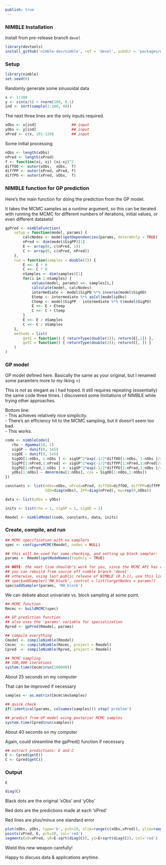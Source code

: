 ```yaml
---
publish: true
---
```



### NIMBLE Installation

Install from pre-release branch `devel`

```r
library(devtools)
install_github('nimble-dev/nimble', ref = 'devel', subdir = 'packages/nimble')
```




### Setup

```r
library(nimble)
set.seed(0)
```

Randomly generate some sinusoidal data

```r
x <- 1:100
y <- sin(x/5) + rnorm(100, 0.1)
ind <- sort(sample(1:100, 40))
```

The next three lines are the only inputs required.

```r
xObs <- x[ind]                ## input
yObs <- y[ind]                ## input
xPred <- c(x, 101:120)        ## input
```

Some initial processing
```r
nObs <- length(xObs)
nPred <- length(xPred)
f <- function(xi, xj) (xi-xj)^2
diffOO <- outer(xObs,  xObs,  f)
diffPP <- outer(xPred, xPred, f)
diffPO <- outer(xPred, xObs,  f)
```



### NIMBLE function for GP prediction

Here's the main function for doing the prediction from the GP model.

It takes the MCMC samples as a *runtime* argument, so this can be iterated with running the MCMC for different numbers of iterations, initial values, or even different datasets!

```r
gpPred <- nimbleFunction(
    setup = function(model, params) {
        calcNodes <- model$getDependencies(params, determOnly = TRUE)
        nPred <- dim(model$SigPP)[1]
        E <- array(0, c(nPred, 1))
        C <- array(0, c(nPred, nPred))
    },
    run = function(samples = double(2)) {
        E <<- E * 0
        C <<- C * 0
        nSamples <- dim(samples)[1]
        for(i in 1:nSamples) {
            values(model, params) <<- samples[i,]
            calculate(model, calcNodes)
            intermediate <- model$SigPO %*% inverse(model$SigOO)
            Etemp <- intermediate %*% asCol(model$yObs)
            Ctemp <- model$SigPP - intermediate %*% t(model$SigPO)
            E <<- E + Etemp
            C <<- C + Ctemp
        }
        E <<- E / nSamples
        C <<- C / nSamples
    },
    methods = list(
        getE = function() { returnType(double(1)); return(E[,1]) },
        getC = function() { returnType(double(2)); return(C[, ]) }
    )
)
```


### GP model

GP model defined here.  Basically the same as your original, but I renamed some paramters more to my liking =)

This is *not* as elegant as I had hoped.  It still requires repeating (essentially) the same code three times.  I discovered some limitations of NIMBLE while trying other approaches.

Bottom line:  
- This achieves relatively nice simplicity.  
- There's an efficiency hit to the MCMC sampling, but it doesn't seem too bad.  
- This works.  

```r
code <- nimbleCode({
   rho ~ dgamma(10, 1)
   sigGP ~ dunif(0, 1e5)
   sigOE ~ dunif(0, 1e5)
   SigOO[1:nObs, 1:nObs ] <- sigGP^2*exp(-1/2*diffOO[1:nObs, 1:nObs ]/rho^2) + sigOE^2*IOO[1:nObs, 1:nObs ]
   SigPP[1:nPred,1:nPred] <- sigGP^2*exp(-1/2*diffPP[1:nPred,1:nPred]/rho^2) + sigOE^2*IPP[1:nPred,1:nPred]
   SigPO[1:nPred,1:nObs ] <- sigGP^2*exp(-1/2*diffPO[1:nPred,1:nObs ]/rho^2)
   yObs[1:nObs] ~ dmnorm(mu[1:nObs], cov = SigOO[1:nObs,1:nObs])
})

constants <- list(nObs=nObs, nPred=nPred, diffOO=diffOO, diffPP=diffPP, diffPO=diffPO,
                  IOO=diag(nObs), IPP=diag(nPred), mu=rep(0,nObs))

data <- list(yObs = yObs)

inits <- list(rho = 1, sigGP = 1, sigOE = 1)

Rmodel <- nimbleModel(code, constants, data, inits)
```


### Create, compile, and run

```r

## MCMC specification with no samplers
spec <- configureMCMC(Rmodel, nodes = NULL)

## this will be used for some checking, and setting up block sampler:
params <- Rmodel$getNodeNames(topOnly = TRUE)

## NOTE: the next line shouldn't work for you, since the MCMC API has changed.
## you can rebuild from source off nimble branch 'devel'.
## otherwise, using last public release of NIMBLE (0.3-1), use this line instead:
## spec$addSampler('RW_block', control = list(targetNodes = params))
spec$addSampler(params, 'RW_block')
```

We can debate about univariate vs. block sampling at some point.

```r
## MCMC function
Rmcmc <- buildMCMC(spec)

## GP prediction function
## also uses the 'params' variable for specialization
Rpred <- gpPred(Rmodel, params)

## compile everything
Cmodel <- compileNimble(Rmodel)
Cmcmc  <- compileNimble(Rmcmc, project = Rmodel)
Cpred  <- compileNimble(Rpred, project = Rmodel)

## MCMC sampling
## 100,000 iterations
system.time(Cmcmc$run(100000))
```

About 25 seconds on my computer

That can be improved if necessary

```r
samples <- as.matrix(Cmcmc$mvSamples)

## quick check
if(!identical(params, colnames(samples))) stop('problem')

## predict from GP model using posterior MCMC samples
system.time(Cpred$run(samples))
```

About 40 seconds on my computer

Again, could streamline the gpPred() function if necessary

```r
## extract predictions: E and C
E <- Cpred$getE()
C <- Cpred$getC()
```



### Output

```r
E
```

```r
diag(C)
```

Black dots are the original 'xObs' and 'yObs'

Red dots are the predictions made at each 'xPred'

Red lines are plus/minus one standard error

```r
plot(xObs, yObs, type='b', pch=19, xlim=range(c(xObs,xPred)), ylim=range(c(yObs,E)))
points(xPred, E, pch=20, col='red')
segments(x0=xPred, y0=E-sqrt(diag(C)), y1=E+sqrt(diag(C)), col='red')
```

Wield this new weapon carefully!

Happy to discuss data & applications anytime.





